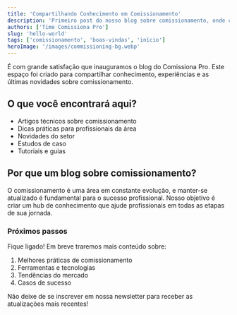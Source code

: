 ```yaml
---
title: 'Compartilhando Conhecimento em Comissionamento'
description: 'Primeiro post do nosso blog sobre comissionamento, onde compartilharemos conhecimento, dicas e novidades do setor.'
authors: ['Time Comissiona Pro']
slug: 'hello-world'
tags: ['comissionamento', 'boas-vindas', 'início']
heroImage: '/images/commissioning-bg.webp'
---
```


É com grande satisfação que inauguramos o blog do Comissiona Pro. Este espaço foi criado para compartilhar conhecimento, experiências e as últimas novidades sobre comissionamento.

## O que você encontrará aqui?

- Artigos técnicos sobre comissionamento
- Dicas práticas para profissionais da área
- Novidades do setor
- Estudos de caso
- Tutoriais e guias

## Por que um blog sobre comissionamento?

O comissionamento é uma área em constante evolução, e manter-se atualizado é fundamental para o sucesso profissional. Nosso objetivo é criar um hub de conhecimento que ajude profissionais em todas as etapas de sua jornada.

### Próximos passos

Fique ligado! Em breve traremos mais conteúdo sobre:

1. Melhores práticas de comissionamento
2. Ferramentas e tecnologias
3. Tendências do mercado
4. Casos de sucesso

Não deixe de se inscrever em nossa newsletter para receber as atualizações mais recentes!